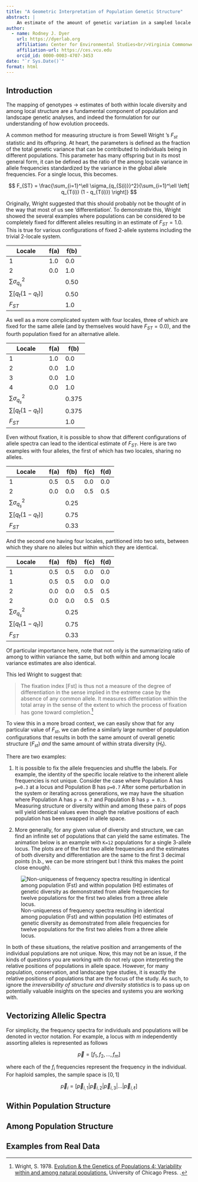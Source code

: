 ```yaml
---
title: "A Geometric Interpretation of Population Genetic Structure"
abstract: |
    An estimate of the amount of genetic variation in a sampled locale is often based upon the standardized mean divergence in allele frequencies as manifest in statistics such as F<sub>ST</sub> and their ilk.  While informative, and indeed rooted in the foundations of evolutionary theory, simple abstractions such as these may be insensitive to more nuanced components of genetic structure due to their robustness—it is well understood that a specific value of F<sub>ST</sub> may represent an infinite number of population arrangements, all of which just happen to have the same ratio of among to within population genetic variance.  This manuscript is the first in a pair focusing on a geometric interpretation of population genetic structure, the benefit of which may provide praticioneers of popualtion genetic studies additional tools and a broader understanding of standing structure.
author:
  - name: Rodney J. Dyer 
    url: https://dyerlab.org
    affiliation: Center for Environmental Studies<br/>Virginia Commonwealth University<br/>Richmond, Virginia 23284, USA
    affiliation-url: https://ces.vcu.edu
    orcid_id: 0000-0003-4707-3453
date: "`r Sys.Date()`"
format: html
---
```


## Introduction

The mapping of genotypes -> estimates of both within locale diversity and among local structure are a fundamental component of population and landscape genetic analyses, and indeed the formulation for our understanding of how evolution proceeds.






A common method for measuring structure is from Sewell Wright 's $F_{st}$ statistic and its offspring. At heart, the parameters is defined as the fraction of the total genetic variance that can be contributed to individuals being in different populations. This parameter has many offspring but in its most general form, it can be defined as the ratio of the among locale variance in allele frequencies standardized by the variance in the global allele frequencies. For a single locus, this becomes.


$$
F_{ST} = \frac{\sum_{i=1}^\ell \sigma_{q_{S(i)}}^2}{\sum_{i=1}^\ell \left[  q_{T(i)} (1 - q_{T(i)}) \right]} 
$$

Originally, Wright suggested that this should probably not be thought of in the way that most of us see 'differentiation'. 
To demonstrate this, Wright showed the several examples where populations can be considered to be completely fixed for different alleles resulting in  an estimate of $F_{ST} = 1.0$.  This is true for various configurations of fixed 2-allele systems including the trivial 2-locale system.

Locale     | f(a) | f(b)
-----------|-------|---------
1          | 1.0   | 0.0
2          | 0.0   | 1.0 
$\sum \sigma^2_{q_s}$ |  &nbsp; | 0.50 
$\sum [ q_t (1-q_t)]$ | &nbsp; | 0.50 
$F_{ST}$   | &nbsp; | 1.0 

As well as a more complicated system with four locales, three of which are fixed for the same allele (and by themselves would have $F_{ST} = 0.0$), and the fourth population fixed for an alternative allele.

Locale     | f(a) | f(b)
-----------|-------|---------
1          | 1.0   | 0.0
2          | 0.0   | 1.0 
3          | 0.0   | 1.0 
4          | 0.0   | 1.0 
$\sum \sigma^2_{q_s}$ |  &nbsp; | 0.375 
$\sum [ q_t (1-q_t)]$ | &nbsp; | 0.375 
$F_{ST}$   | &nbsp; | 1.0 

Even without fixation, it is possible to show that different configurations of allele spectra can lead to the identical estimate of $F_{ST}$.  Here is are two examples with four alleles, the first of which has two locales, sharing no alleles.

Locale                | f(a)   | f(b)    | f(c) | f(d)  
----------------------|--------|-------|--------|--------  
1                     | 0.5    | 0.5   | 0.0    | 0.0   
2                     | 0.0    | 0.0   | 0.5    | 0.5  
$\sum \sigma^2_{q_s}$ | &nbsp; | 0.25  | &nbsp; | &nbsp;  
$\sum [ q_t (1-q_t)]$ | &nbsp; | 0.75  | &nbsp; | &nbsp;   
$F_{ST}$              | &nbsp; | 0.33  | &nbsp; | &nbsp;  

And the second one having four locales, partitioned into two sets, between which they share no alleles but within which they are identical.

Locale                | f(a)   | f(b)    | f(c) | f(d)  
----------------------|--------|-------|--------|--------  
1                     | 0.5    | 0.5   | 0.0    | 0.0   
1                     | 0.5    | 0.5   | 0.0    | 0.0   
2                     | 0.0    | 0.0   | 0.5    | 0.5  
2                     | 0.0    | 0.0   | 0.5    | 0.5  
$\sum \sigma^2_{q_s}$ | &nbsp; | 0.25  | &nbsp; | &nbsp;  
$\sum [ q_t (1-q_t)]$ | &nbsp; | 0.75  | &nbsp; | &nbsp;   
$F_{ST}$              | &nbsp; | 0.33  | &nbsp; | &nbsp;  

Of particular importance here, note that not only is the summarizing ratio of among to within variance the same, but both within and among locale variance estimates are also identical.

This led Wright to suggest that:


> The fixation index [Fst] is thus not a measure of the degree of differentiation in the sense implied in the extreme case by the absence of any common allele. It measures differentiation within the total array in the sense of the extent to which the process of fixation has gone toward completion.^[Wright, S. 1978.  [Evolution & the Genetics of Populations 4: Variability within and among natural populations.](https://www.amazon.com/Evolution-Genetics-Populations-Variability-Natural-dp-0226910415/dp/0226910415/ref=mt_other?_encoding=UTF8&me=&qid=) University of Chicago Press. .] 

To view this in a more broad context, we can easily show that for any particular value of $F_{st}$, we can define a similarly large number of population configurations that results in both the same amount of overall genetic structure ($F_{st}$) *and* the same amount of within strata diversity ($H_t$).

There are two examples: 

1. It is possible to fix the allele frequencies and shuffle the labels. For example, the identity of the specific locale relative to the inherent allele frequencies is not unique. Consider the case where Population A has `p=0.3` at a locus and Population B has `p=0.7` After some perturbation in the system or iterating across generations, we may have the situation where Population A has `p = 0.7` and Population B has `p = 0.3`. Measuring structure or diversity within and among these pairs of pops will yield identical values even though the relative positions of each population has been swapped in allele space.  

2. More generally, for any given value of diversity and structure, we can find an infinite set of populations that can yield the same estimates. The animation below is an example with `K=12` populations for a single 3-allele locus. The plots are of the first two allele frequencies and the estimates of both diversity and differentiation are the same to the first 3 decimal points (n.b., we can be more stringent but I think this makes the point close enough).  

![Non-uniqueness of frequency spectra resulting in identical among population (Fst) and within population (Ht) estimates of genetic diversity as demonstrated from allele frequencies for twelve populations for the first two alleles from a three allele locus.](media/pops.gif)


In both of these situations, the relative position and arrangements of the individual populations are not unique. Now, this may not be an issue, if the kinds of questions you are working with do not rely upon interpreting the relative positions of populations in allele space. However, for many population, conservation, and landscape type studies, it is exactly the relative positions of populations that are the focus of the study. As such, to ignore the *irreversibility of structure and diversity statistics* is to pass up on potentially valuable insights on the species and systems you are working with.


## Vectorizing Allelic Spectra

For simplicity, the frequency spectra for individuals and populations will be denoted in vector notation.  For example, a locus with $m$ independently assorting alleles is represented as follows

$$
\vec{p} = [f_1, f_2, ..., f_m]
$$

where each of the $f_i$ frequencies represent the frequency in the individual.  For haploid samples, the sample space is $[0,1]$


$$
\vec{p}_i = [ \vec{p}_{i,1} | \vec{p}_{i,2} | \vec{p}_{i,3} | \dots | \vec{p}_{i,\ell}]
$$



## Within Population Structure




## Among Population Structure



## Examples from Real Data














